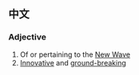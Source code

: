 {{also|new wave|New Wave}}
==中文==

===Adjective===
{{en-adj|head=[[new]]-[[wave]]|-}}

# Of or pertaining to the [[New Wave]]
# [[innovative|Innovative]] and [[ground-breaking]]